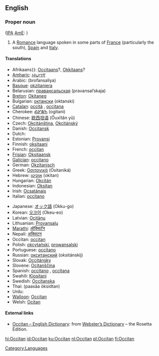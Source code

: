 {{wikipedia}}
{{interwiktionary|code=oc}}
{{see|occitan}}
==English==

===Proper noun===
{{en-proper noun}} ([[IPA]] [[American English|AmE]]: {{IPA|/ˈɑksəˌtæn/}})

# A [[Romance]] language spoken in some parts of [[France]] (particularly the south), [[Spain]] and [[Italy]].

====Translations====
{{trans-top|the Romance language}}
*Afrikaans}}: [[Occitaans]]?, [[Okkitaans]]?
*[[Amharic]]: [[ኦኪታንኛ]]
*Arabic: {{ARchar|[[بروفنسالية]]}} (brofansalíya) {{f}}
*[[Basque]]: [[okzitaniera]]
*Belarusian: [[правансальская]] (pravansal’skaja)
*[[Breton]]: [[Okitaneg]]
*Bulgarian: [[октански]] (oktanski)
*[[Catalan]]: [[occità]] {{m}}, [[occitana]] {{f}}
*Cherokee: [[ᎣᎩᏔᏂ]] (ogitani)
*Chinese: [[欧西坦语]] (Ōuxītǎn yǔ)
*Czech: [[Okcitánština]], [[Okcitánský]]
*Danish: [[Occitansk]]
*Dutch: {{t|nl|Occitaans|n}}
*Estonian: [[Provansi]]
*Finnish: [[oksitaani]]
*French: [[occitan]] {{m}}
*[[Frisian]]: [[Oksitaansk]]
*[[Galician]]: [[occitano]]
*German: [[Okzitanisch]]
*Greek: [[Οσιτανικά]] (Ositaniká) {{n}} {{p}}
*Hebrew: [[אוקיטן]] (okitan)
*Hungarian: [[Okcitán]]
*Indonesian: [[Oksitan]]
*Irish: [[Ocsatánais]]
*Italian: [[occitano]]
{{trans-mid}}
*Japanese: [[オック語]] (Okku-go)
*Korean: [[오크어]] (Okeu-eo)
*Latvian: [[Ocitāņu]]
*Lithuanian: [[Provansalų]]
*[[Marathi]]: [[ऑक्सिटॅन]]
*Nepali: [[अक्सिटन]]
*Occitan: [[occitan]]
*Polish: [[okcytański]], [[prowansalski]]
*Portuguese: [[occitano]]
*Russian: [[окситанский]] (oksitánskij)
*Slovak: [[Occitánsky]]
*Slovene: [[Ocitanščina]]
*Spanish: [[occitano]] {{m}}, [[occitana]] {{f}}
*Swahili: [[Kiositani]]
*Swedish: [[Occitanska]]
*Thai: {{THchar|[[ภาษาออกซิตัน]]}} (paasăa òksídtan)
*Urdu: {{URchar|[[آکیٹانی]]}}
*[[Walloon]]: [[Occitan]]
*Welsh: [[Ocitan]]
{{trans-bottom}}

====External links====
*[http://www.websters-online-dictionary.org/definition/Occitan-english/ Occitan – English Dictionary]: from [http://www.websters-online-dictionary.org/ Webster’s Dictionary] – the Rosetta Edition.
{{ethnologue|lang=Auvergnat|code=auv}}
{{ethnologue|lang=Gascon|code=gsc}}
{{ethnologue|lang=Languedocien|code=lnc}}
{{ethnologue|lang=Limousin|code=lms}}
{{ethnologue|lang=Provençal|code=prv}}
{{ethnologue|lang=Shuadit|code=sdt}}

[[Category:Languages]]

[[hi:Occitan]]
[[id:Occitan]]
[[ku:Occitan]]
[[nl:Occitan]]
[[pl:Occitan]]
[[fi:Occitan]]
